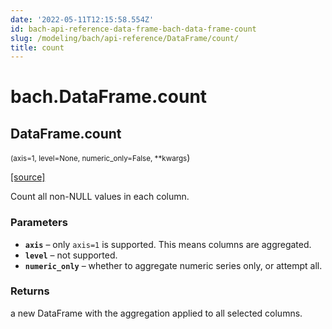 ```yaml
---
date: '2022-05-11T12:15:58.554Z'
id: bach-api-reference-data-frame-bach-data-frame-count
slug: /modeling/bach/api-reference/DataFrame/count/
title: count
---
```


# bach.DataFrame.count

<div className="method">

## <span className="additional-name">DataFrame.</span><span className="name">count</span>

<small className="parameter-list">(<span className="parameter" id="axis">axis=1</span>, <span className="parameter" id="level">level=None</span>, <span className="parameter" id="numeric_only">numeric_only=False</span>, <span className="parameter" id="**">\*\*kwargs</span></small>)


&#8203;<span className="view-source">[[source]](https://github.com/objectiv/objectiv-analytics/blob/main/bach/bach/dataframe.py)</span>

<div className="content">

Count all non-NULL values in each column.


### Parameters

* **`axis`** – only `axis=1` is supported. This means columns are aggregated.
* **`level`** – not supported.
* **`numeric_only`** – whether to aggregate numeric series only, or attempt all.



### Returns

a new DataFrame with the aggregation applied to all selected columns.



</div>


</div>
